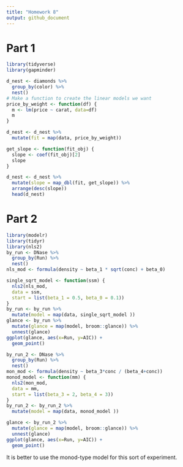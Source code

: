 ```yaml
---
title: "Homework 8"
output: github_document
---
```



# Part 1
```r
library(tidyverse)
library(gapminder)

```

```r
d_nest <- diamonds %>%
  group_by(color) %>%
  nest()
# Make a function to create the linear models we want
price_by_weight <- function(df) {
  m <- lm(price ~ carat, data=df)
  m
}

d_nest <- d_nest %>%
  mutate(fit = map(data, price_by_weight))

get_slope <- function(fit_obj) {
  slope <- coef(fit_obj)[2]
  slope
}

d_nest <- d_nest %>%
  mutate(slope = map_dbl(fit, get_slope)) %>%
  arrange(desc(slope))
  head(d_nest)
```
# Part 2
```r
library(modelr)
library(tidyr)
library(nls2)
by_run <- DNase %>% 
  group_by(Run) %>% 
  nest()
nls_mod <- formula(density ~ beta_1 * sqrt(conc) + beta_0)

single_sqrt_model <- function(ssm) {
  nls2(nls_mod, 
  data = ssm, 
  start = list(beta_1 = 0.5, beta_0 = 0.1))
}
by_run <- by_run %>% 
  mutate(model = map(data, single_sqrt_model ))
glance <- by_run %>% 
  mutate(glance = map(model, broom::glance)) %>% 
  unnest(glance)
ggplot(glance, aes(x=Run, y=AIC)) + 
  geom_point() 
```

```r
by_run_2 <- DNase %>% 
  group_by(Run) %>% 
  nest()
mon_mod <- formula(density ~ beta_3*conc / (beta_4+conc))
monod_model <- function(mm) {
  nls2(mon_mod, 
  data = mm, 
  start = list(beta_3 = 2, beta_4 = 3))
}
by_run_2 <- by_run_2 %>% 
  mutate(model = map(data, monod_model ))

glance <- by_run_2 %>% 
  mutate(glance = map(model, broom::glance)) %>% 
  unnest(glance)
ggplot(glance, aes(x=Run, y=AIC)) + 
  geom_point() 

```

It is better to use the monod-type model for this sort of experiment.
